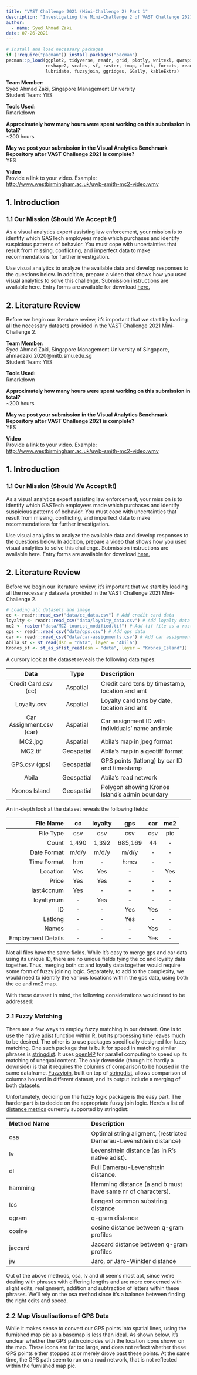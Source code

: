 ```yaml
---
title: "VAST Challenge 2021 (Mini-Challenge 2) Part 1"
description: "Investigating the Mini-Challenge 2 of VAST Challenge 2021"
author: 
  - name: Syed Ahmad Zaki
date: 07-26-2021
---
```


```r

# Install and load necessary packages
if (!require("pacman")) install.packages("pacman")
pacman::p_load(ggplot2, tidyverse, readr, grid, plotly, writexl, qwraps2, 
               reshape2, scales, sf, raster, tmap, clock, forcats, readxl,
               lubridate, fuzzyjoin, ggridges, GGally, kableExtra)

```

**Team Member:**\
Syed Ahmad Zaki, Singapore Management University\
Student Team: YES

**Tools Used:**\
Rmarkdown

**Approximately how many hours were spent working on this submission in total?**\
\~200 hours

**May we post your submission in the Visual Analytics Benchmark Repository after VAST Challenge 2021 is complete?**\
YES

**Video**\
Provide a link to your video. Example: <http://www.westbirmingham.ac.uk/uwb-smith-mc2-video.wmv>

## 1. Introduction

### 1.1 Our Mission (Should We Accept It!)

As a visual analytics expert assisting law enforcement, your mission is to identify which GASTech employees made which purchases and identify suspicious patterns of behavior. You must cope with uncertainties that result from missing, conflicting, and imperfect data to make recommendations for further investigation.

Use visual analytics to analyze the available data and develop responses to the questions below. In addition, prepare a video that shows how you used visual analytics to solve this challenge. Submission instructions are available here. Entry forms are available for download [here.](https://vast-challenge.github.io/2021/MC2.html)

## 2. Literature Review

Before we begin our literature review, it's important that we start by loading all the necessary datasets provided in the VAST Challenge 2021 Mini-Challenge 2.

**Team Member:**\
Syed Ahmad Zaki, Singapore Management University of Singapore, ahmadzaki.2020\@mitb.smu.edu.sg\
Student Team: YES

**Tools Used:**\
Rmarkdown

**Approximately how many hours were spent working on this submission in total?**\
\~200 hours

**May we post your submission in the Visual Analytics Benchmark Repository after VAST Challenge 2021 is complete?**\
YES

**Video**\
Provide a link to your video. Example: <http://www.westbirmingham.ac.uk/uwb-smith-mc2-video.wmv>

## 1. Introduction

### 1.1 Our Mission (Should We Accept It!)

As a visual analytics expert assisting law enforcement, your mission is to identify which GASTech employees made which purchases and identify suspicious patterns of behavior. You must cope with uncertainties that result from missing, conflicting, and imperfect data to make recommendations for further investigation.

Use visual analytics to analyze the available data and develop responses to the questions below. In addition, prepare a video that shows how you used visual analytics to solve this challenge. Submission instructions are available here. Entry forms are available for download [here.](https://vast-challenge.github.io/2021/MC2.html)

## 2. Literature Review

Before we begin our literature review, it's important that we start by loading all the necessary datasets provided in the VAST Challenge 2021 Mini-Challenge 2.

```r

# Loading all datasets and image
cc <- readr::read_csv("data/cc_data.csv") # Add credit card data
loyalty <- readr::read_csv("data/loyalty_data.csv") # Add loyalty data
mc2 <- raster("data/MC2-tourist_modified.tif") # Add tif file as a raster layer
gps <- readr::read_csv("data/gps.csv") # Add gps data
car <- readr::read_csv("data/car-assignments.csv") # Add car assignments
Abila_st <- st_read(dsn = "data", layer = "Abila")
Kronos_sf <- st_as_sf(st_read(dsn = "data", layer = "Kronos_Island"))

```

A cursory look at the dataset reveals the following data types:

|           Data           |    Type    | Description                                       |
|:---------------:|:---------------:|:-------------------------------------|
|   Credit Card.csv (cc)   |  Aspatial  | Credit card txns by timestamp, location and amt   |
|       Loyalty.csv        |  Aspatial  | Loyalty card txns by date, location and amt       |
| Car Assignment.csv (car) |  Aspatial  | Car assignment ID with individuals' name and role |
|         MC2.jpg          |  Aspatial  | Abila's map in jpeg format                        |
|         MC2.tif          | Geospatial | Abila's map in a geotiff format                   |
|      GPS.csv (gps)       | Geospatial | GPS points (latlong) by car ID and timestamp      |
|          Abila           | Geospatial | Abila's road network                              |
|      Kronos Island       | Geospatial | Polygon showing Kronos Island's admin boundary    |

An in-depth look at the dataset reveals the following fields:

|          File Name |  cc   | loyalty |   gps   | car | mc2 |
|-------------------:|:-----:|:-------:|:-------:|:---:|:---:|
|          File Type |  csv  |   csv   |   csv   | csv | pic |
|              Count | 1,490 |  1,392  | 685,169 | 44  | \-  |
|        Date Format | m/d/y |  m/d/y  |  m/d/y  | \-  | \-  |
|        Time Format |  h:m  |   \-    |  h:m:s  | \-  | \-  |
|           Location |  Yes  |   Yes   |   \-    | \-  | Yes |
|              Price |  Yes  |   Yes   |   \-    | \-  | \-  |
|         last4ccnum |  Yes  |   \-    |   \-    | \-  | \-  |
|         loyaltynum |  \-   |   Yes   |   \-    | \-  | \-  |
|                 ID |  \-   |   \-    |   Yes   | Yes | \-  |
|            Latlong |  \-   |   \-    |   Yes   | \-  | \-  |
|              Names |  \-   |   \-    |   \-    | Yes | \-  |
| Employment Details |  \-   |   \-    |   \-    | Yes | \-  |

Not all files have the same fields. While it's easy to merge gps and car data using its unique ID, there are no unique fields tying the cc and loyalty data together. Thus, merging both cc and loyalty data together would require some form of fuzzy joining logic. Separately, to add to the complexity, we would need to identify the various locations within the gps data, using both the cc and mc2 map.

With these dataset in mind, the following considerations would need to be addressed:

### 2.1 Fuzzy Matching

There are a few ways to employ fuzzy matching in our dataset. One is to use the native [adist](https://www.rdocumentation.org/packages/utils/versions/3.6.2/topics/adist) function within R, but its processing time leaves much to be desired. The other is to use packages specifically designed for fuzzy matching. One such package that is built for speed in matching similar phrases is [stringdist](https://www.rdocumentation.org/packages/stringdist/versions/0.9.6.3). It uses [openMP](https://www.openmp.org/) for parallel computing to speed up its matching of unequal content. The only downside (though it's hardly a downside) is that it requires the columns of comparison to be housed in the same dataframe. [Fuzzyjoin](https://www.rdocumentation.org/packages/fuzzyjoin/versions/0.1.6), built on top of [stringdist](https://www.rdocumentation.org/packages/stringdist/versions/0.9.6.3), allows comparison of columns housed in different dataset, and its output include a merging of both datasets.

Unfortunately, deciding on the fuzzy logic package is the easy part. The harder part is to decide on the appropriate fuzzy join logic. Here's a list of [distance metrics](https://cran.r-project.org/web/packages/stringdist/stringdist.pdf) currently supported by stringdist:

| Method Name | Description                                                        |
|:-------------------------------|:---------------------------------------|
| osa         | Optimal string aligment, (restricted Damerau-Levenshtein distance) |
| lv          | Levenshtein distance (as in R’s native adist).                     |
| dl          | Full Damerau-Levenshtein distance.                                 |
| hamming     | Hamming distance (a and b must have same nr of characters).        |
| lcs         | Longest common substring distance                                  |
| qgram       | q-gram distance                                                    |
| cosine      | cosine distance between q-gram profiles                            |
| jaccard     | Jaccard distance between q-gram profiles                           |
| jw          | Jaro, or Jaro-Winkler distance                                     |

Out of the above methods, osa, lv and dl seems most apt, since we're dealing with phrases with differing lengths and are more concerned with slight edits, realignment, addition and subtraction of letters within these phrases. We'll rely on the osa method since it's a balance between finding the right edits and speed.

### 2.2 Map Visualisations of GPS Data

While it makes sense to convert our GPS points into spatial lines, using the furnished map pic as a basemap is less than ideal. As shown below, it's unclear whether the GPS path coincides with the location icons shown on the map. These icons are far too large, and does not reflect whether these GPS points either stopped at or merely drove past these points. At the same time, the GPS path seem to run on a road network, that is not reflected within the furnished map pic.

<!-- ```{r mc2} -->

<!-- gps$Timestamp <- date_time_parse(gps$Timestamp, -->
<!--                 zone = "UTC", -->
<!--                 format = "%m/%d/%Y %H:%M:%S") # Readjust loyalty timestamp -->
<!-- gps$day <- as_factor(get_day(gps$Timestamp)) # Extract day of month and convert to factor data type -->
<!-- gps$id <- as_factor(gps$id) # Change to factor data type -->

<!-- gps_sf <- st_as_sf(gps, coords = c("long", "lat"), crs = 4326) # Changing into a shapefile -->

<!-- gps_path1 <- gps_sf %>% # Grouping gps lines according to id and day of month -->
<!--   group_by(id, day) %>% -->
<!--   summarize(m = mean(Timestamp),  -->
<!--             do_union=FALSE,  -->
<!--             .groups = "drop") %>% -->
<!--   st_cast("LINESTRING") # Change GPS into a line -->

<!-- tmap_mode("view") -->
<!-- Q2.2_mc2 <- tm_shape(mc2) + -->
<!--               tm_rgb(mc2, r = 1,g = 2,b = 3, -->
<!--                    alpha = NA, -->
<!--                    saturation = 1, -->
<!--                    interpolate = TRUE, -->
<!--                    max.value = 255) + -->
<!--             tm_shape(gps_path1 %>% -->
<!--                      filter(id==1)) + -->
<!--               tm_lines() -->

<!-- Q2.2_mc2 -->

<!-- ``` -->

<!-- At the same time, we are provided with the Abila road network. This granular road network is not reflected at all within the map pic. Taking inspiration from [City University London's entry](https://www.cs.umd.edu/hcil/varepository/VAST%20Challenge%202014/challenges/MC2%20-%20Patterns%20of%20Life%20Analysis/entries/giCentre%20-%20City%20University%20London/), they made great use of the Abila road network to create their own map (reproduced below). They then coupled this road network with actual location points that they have derived from the data. We will borrow this visualisation format as a basis for our own visualisation. To bring it a step further, we will recreate this map in an interactive fashion in subsequent sections. For now, let's prepare the necessary data. -->

<!-- ![City University London's MC2 Sample Map Entry](img/ferro.png) -->

<!-- ## 3. Data Comprehension -->

<!-- As always, we review each dataset in greater detail. This is a necessary step in order to accurately prepare the data for subsequent use. -->

<!-- While reviewing the four csv data, we immediately noticed a few potential issues:\ -->
<!-- 1. Date format within the timestamp were in a MM-DD-YYYY H:M format\ -->
<!-- 2. Katerina's Cafe contains unique characters, which may cause downstream problems during our analysis\ -->
<!-- 3. ID and Last4CCNum are treated as regular double numbers, instead of a character type\ -->
<!-- 4. Names and roles are broken up into multiple columns within the car data -->

<!-- Thus, we address these potential issues as well as create and simplify other columns for subsequent ease in analysis. -->

<!-- ```{r csv-data-cleaning} -->

<!-- #--------------- Cleaning CC data --------------- -->

<!-- cc$timestamp <- date_time_parse(cc$timestamp, -->
<!--                 zone = "UTC", -->
<!--                 format = "%m/%d/%Y  %H:%M") # Readjust CC timestamp -->
<!-- cc[grep("Katerina", cc$location),2] <- "Katerina's Cafe" # Replace unique characters in Katerina's Cafe -->
<!-- cc$last4ccnum <- as_factor(cc$last4ccnum) # Change the column format to nominal format -->
<!-- cc$hour <- as.numeric(format(cc$timestamp,"%H")) # Create a separate column just for hours in the cc data -->
<!-- cc$period <- case_when( # Segment hour into 5 separate periods -->
<!--   cc$hour >= 21 ~ "Late Evening 9pm to 11.59pm", -->
<!--   cc$hour >= 18 ~ "Evening 6pm to 8.59pm", -->
<!--   cc$hour >= 12 ~ "Afternoon 12noon to 5.59pm", -->
<!--   cc$hour >= 6 ~ "Morning 6am to 11.59am", -->
<!--   TRUE ~ "Late Night 12mn to 5.59am" -->
<!-- ) -->

<!-- cc$period <- factor(cc$period, # Order periods accordingly -->
<!--                     levels = c("Morning 6am to 11.59am",  -->
<!--                                "Afternoon 12noon to 5.59pm",  -->
<!--                                "Evening 6pm to 8.59pm", -->
<!--                                "Late Evening 9pm to 11.59pm", -->
<!--                                "Late Night 12mn to 5.59am")) -->

<!-- cc$dayofmonth <- day(cc$timestamp) # Extract day of month from timestamp in a new column -->
<!-- cc$dayofmonth <- as_factor(cc$dayofmonth) # Change to nominal format -->
<!-- cc$weekday <- wday(cc$timestamp, label = TRUE) # Extract day of week from timestamp in a new column -->
<!-- cc <- tibble::rowid_to_column(cc, "ID") # Create a numeric id column -->
<!-- cc$date <- as.Date(cc$timestamp) # Create a separate column just for dates in the cc data -->
<!-- cc$concat_cc_loyalty <- paste(cc$date,cc$location,cc$price) # Create a separate column of unique values using concatenated values in the cc data -->
<!-- cc$concat_cc_spots <- paste(cc$date,cc$location,cc$hour) # Create a second separate column of unique values using concatenated values in the cc data -->
<!-- cc$ID <- as_factor(cc$ID) # Change the column format to nominal format -->

<!-- #--------------- Cleaning Loyalty data --------------- -->

<!-- loyalty$timestamp <- date_time_parse(loyalty$timestamp, -->
<!--                 zone = "UTC", -->
<!--                 format = "%m/%d/%Y") # Readjust loyalty timestamp -->
<!-- loyalty[grep("Katerina", loyalty$location),2] <- "Katerina's Cafe" # Replace unique characters in Katerina's Cafe -->
<!-- loyalty$dayofmonth <- day(loyalty$timestamp) # Extract day of month from timestamp in a new column -->
<!-- loyalty$dayofmonth <- as_factor(loyalty$dayofmonth) # Change to nominal format -->
<!-- loyalty$weekday <- wday(loyalty$timestamp, label = TRUE) # Extract day of week from timestamp in a new column -->
<!-- loyalty$concat_loyalty_cc <- paste(loyalty$timestamp,loyalty$location,loyalty$price) # Create a separate column of unique values using concatenated values in the loyalty data -->
<!-- loyalty <- tibble::rowid_to_column(loyalty, "ID") # Create a numeric id column -->
<!-- loyalty$ID <- as_factor(loyalty$ID) # Change the column format to nominal format -->

<!-- #--------------- Cleaning Car Assignment data --------------- -->

<!-- car$CarID <- as_factor(car$CarID) # Change the column format to nominal format -->
<!-- car$FullName <- paste(car$FirstName,car$LastName, sep = " ") # Create new column with combined first and last name -->
<!-- car$RoleNName <- paste(car$CarID, car$CurrentEmploymentTitle, car$FullName, sep = " ") # Create new column with combined ID, Role and Full Name -->

<!-- #--------------- Cleaning GPS data --------------- -->

<!-- gps$date <- as_date(gps$Timestamp) # Create a separate column just for dates in the gps data -->
<!-- gps$hour <- hour(gps$Timestamp) # Create a separate column just for hours in the gps data -->
<!-- gps$period <- case_when( # Segment hour into 5 separate periods -->
<!--   gps$hour >= 21 ~ "Late Evening 9pm to 11.59pm", -->
<!--   gps$hour >= 18 ~ "Evening 6pm to 8.59pm", -->
<!--   gps$hour >= 12 ~ "Afternoon 12noon to 5.59pm", -->
<!--   gps$hour >= 6 ~ "Morning 6am to 11.59am", -->
<!--   TRUE ~ "Late Night 12mn to 5.59am" -->
<!-- ) -->
<!-- gps$period <- factor(gps$period, # Order periods accordingly -->
<!--                      levels = c("Morning 6am to 11.59am",  -->
<!--                                 "Afternoon 12noon to 5.59pm",  -->
<!--                                 "Evening 6pm to 8.59pm", -->
<!--                                 "Late Evening 9pm to 11.59pm", -->
<!--                                 "Late Night 12mn to 5.59am")) -->
<!-- gps$dayofmonth <- day(gps$Timestamp) # Extract day of month from timestamp in a new column -->
<!-- gps$weekday <- wday(gps$Timestamp, label = TRUE) # Extract day of week from timestamp in a new column -->

<!-- ``` -->

<!-- ## 4. Data Preparation -->

<!-- ### 4.1 Combining Both Credit Card and Loyalty Data Using Fuzzy Join (OSA) -->

<!-- We will now attempt to find matching rows between the cc and loyalty data. -->

<!-- ```{r fuzzyjoin-innerjoin-stringdist-cc-loyalty} -->

<!-- cc_loyalty <- cc %>% # Create a new df showing matches with a max distance difference of 1 -->
<!--   stringdist_inner_join(loyalty,  -->
<!--                         by = c("concat_cc_loyalty" = "concat_loyalty_cc"), -->
<!--                         method = "osa", -->
<!--                         max_dist = 1, -->
<!--                         distance_col = "distance") -->

<!-- cc_loyalty_1 <- cc_loyalty %>% # Isolate best matching cc and loyalty with more than 2 counts -->
<!--     group_by(last4ccnum,loyaltynum) %>% -->
<!--     count() %>% -->
<!--     filter(n>2) %>% -->
<!--     ungroup() -->

<!-- cc_loyalty_duplicate_cc <- cc_loyalty_1 %>% # Extract duplicates in cc data -->
<!--   filter(cc_loyalty_1$last4ccnum == cc_loyalty_1$last4ccnum[duplicated(cc_loyalty_1$last4ccnum)]) -->

<!-- cc_loyalty_duplicate_loyalty <- subset(cc_loyalty_1,loyaltynum == "L6267" | loyaltynum == "L3288") # Extract duplicates in loyalty data -->

<!-- cc_loyalty_1$type <- "unique" # Creating a new type column with 'unique' as value -->
<!-- cc_loyalty_1[which(cc_loyalty_1$last4ccnum == cc_loyalty_duplicate_cc$last4ccnum),4] <- "duplicate" # Identifying duplicate in type column -->
<!-- cc_loyalty_1[which(cc_loyalty_1$loyaltynum ==  "L6267" | -->
<!--                    cc_loyalty_1$loyaltynum ==  "L3288"),4] <- "duplicate" # Identifying duplicate in type column -->

<!-- ``` -->

<!-- ### 4.2 Combining Both GPS and Car Assignment Data -->

<!-- First, we will merge the GPS data with the car assignments. Next, we will isolate GPS points, that have been stationary for at least 10 mins. -->

<!-- ```{r GPS-data-manipulation} -->

<!-- gps_name <- left_join(gps,car, by = c("id" = "CarID")) # Merge car assignments to gps data -->
<!-- gps_name$Timestamp <- as.POSIXct(gps_name$Timestamp, format = "%m/%d/%Y  %H:%M:%S", tz = "GMT") # Timestamp switching to month-day-year format -->
<!-- gps_name <- gps_name[with(gps_name,order(id,Timestamp)),] # Sort first by ID in ascending order and then Timestamp by oldest to newest -->
<!-- gps_name <- gps_name %>% # Add running number in the first column -->
<!--   mutate(No = 1:n()) %>%  -->
<!--   dplyr::select(No, everything())  -->
<!-- gps_name <- gps_name %>% # Create additional column indicating time taken from previous timestamp for same ID -->
<!--     mutate(Delta = Timestamp - lag(Timestamp, default = first(Timestamp))) -->
<!-- gps_name$Delta <- as.numeric(gps_name$Delta) # Convert Delta column to numeric format -->
<!-- gps_name$Delta_Hours <- round(gps_name$Delta / 60 / 60, 1) # Create column to convert Delta seconds into hours with one decimal place -->

<!-- rm(gps) # Remove unused earlier dataset -->

<!-- spots <- gps_name %>% # Filtering out stationary gps coordinates of more than 10 mins -->
<!--   filter(Delta > 600) -->
<!-- spots$No <- rep(1:2965, times = 1) # Redo running number in the first column -->

<!-- ``` -->

<!-- ### 4.3 Identifying Stationary GPS Points -->

<!-- Next, using the map and other data sources, we identify the locations of each of these stationary GPS points. Through a visual inspection of the map, credit card and loyalty data, we found 66 unique locations. -->

<!-- ```{r identifying-stationary-GPS-points} -->

<!-- spots$Location <- 1 # Create a Location column -->
<!-- spots <- spots %>% mutate( # Create additional column with location names based on latlong -->
<!--   Location = case_when( -->
<!--     between(lat, 36.05092013, 36.05102938) &  -->
<!--       between(long, 24.82586806, 24.82598723)  ~ "Abila Airport", # 35 features -->
<!--     between(lat, 36.07434876, 36.07443715) &  -->
<!--       between(long, 24.84592966, 24.84598782)  ~ "Abila Scrapyard", # 4 features -->
<!--     between(lat, 36.06342076, 36.06349309) &  -->
<!--       between(long, 24.85096457, 24.85103679)  ~ "Abila Zacharo", # 66 features -->
<!--     between(lat, 36.07712237, 36.07715385) &  -->
<!--       between(long, 24.87617634, 24.87621582)  ~ "Ahaggo Museum", # 5 features -->
<!--     between(lat, 36.07522801, 36.07530344) &  -->
<!--       between(long, 24.85626503, 24.85634849)  ~ "Albert's Fine Clothing", # 20 features -->
<!--     between(lat, 36.08172086, 36.08182543) &  -->
<!--       between(long, 24.85086882, 24.85096705)  ~ "Bean There Done That", # 46 features -->
<!--     between(lat, 36.05402149, 36.05413903) &  -->
<!--       between(long, 24.90116515, 24.90128202)  ~ "Brew've Been Served", # 106 features -->
<!--     between(lat, 36.07332048, 36.07336116) &  -->
<!--       between(long, 24.86416419, 24.86420583)  ~ "Brewed Awakenings", # 36 features -->
<!--     between(lat, 36.06582469, 36.065941) &  -->
<!--       between(long, 24.90097567, 24.90108865)  ~ "20 Building Control Stenig's Home", # 20 features -->
<!--     between(lat, 36.05851786, 36.05860144) &  -->
<!--       between(long, 24.8808655, 24.88092654)  ~ "Carlyle Chemical Inc.", # 30 features -->
<!--     between(lat, 36.07818062, 36.07821857) &  -->
<!--       between(long, 24.87211555, 24.8721508)  ~ "4 CFO Ingrid's Home", # 27 features -->
<!--     between(lat, 36.07682044, 36.07685752) &  -->
<!--       between(long, 24.8658641, 24.86589901)  ~ "10 CIO Ada's Home", # 35 features -->
<!--     between(lat, 36.0721156, 36.07215701) &  -->
<!--       between(long, 24.87458425, 24.8746267)  ~ "32 COO Orhan's Home", # 29 features -->
<!--     between(lat, 36.07062423, 36.07073983) &  -->
<!--       between(long, 24.89517609, 24.89526281)  ~ "Chostus Hotel", # 11 features -->
<!--     between(lat, 36.05462322, 36.05469486) &  -->
<!--       between(long, 24.88977034, 24.88983886)  ~ "Coffee Cameleon", # 29 features -->
<!--     between(lat, 36.08954231, 36.08962196) &  -->
<!--       between(long, 24.86066508, 24.8607611)  ~ "Desafio Golf Course", # 10 features -->
<!--     between(lat, 36.07292088, 36.07301365) &  -->
<!--       between(long, 24.88396447, 24.88405897)  ~ "26 Drill Site Manager Marin's Home", # 26 features -->
<!--     between(lat, 36.08442031, 36.08449538) &  -->
<!--       between(long, 24.86416741, 24.8642387)  ~ "7 Drill Technician Elsa's Home", # 25 features -->
<!--     between(lat, 36.08424703, 36.08432477) &  -->
<!--       between(long, 24.8563809, 24.8564637)  ~ "9 Drill Technician Gustav's Home", # 13 features -->
<!--     between(lat, 36.0726185, 36.07380904) &  -->
<!--       between(long, 24.87510166, 24.87613744)  ~ "28 Drill Technician Isande's Home", # 26 features -->
<!--     between(lat, 36.06922564, 36.06931513) &  -->
<!--       between(long, 24.88416486, 24.88426267)  ~ "27 Drill Technician Kare's Home", # 20 features -->
<!--     between(lat, 36.08542073, 36.08550845) &  -->
<!--       between(long, 24.86036422, 24.86045943)  ~ "2 Engineer Lars's Home", # 37 features -->
<!--     between(lat, 36.08664252, 36.08672442) &  -->
<!--       between(long, 24.85756416, 24.85766744)  ~ "3 Engineer Felix's Home", # 22 features -->
<!--     between(lat, 36.07622023, 36.07626546) &  -->
<!--       between(long, 24.87466429, 24.87471053)  ~ "35 Environmental Safety Advisor Willem's Home", # 33 features -->
<!--     between(lat, 36.07212045, 36.07213193) &  -->
<!--       between(long, 24.84132949, 24.84134818)  ~ "Frank's Fuel", # 2 features -->
<!--     between(lat, 36.05492145, 36.05503511) &  -->
<!--       between(long, 24.90176782, 24.90188061)  ~ "Frydos Autosupply n' More", # 29 features -->
<!--     between(lat, 36.04802098, 36.04805422) &  -->
<!--       between(long, 24.87956497, 24.87957691)  ~ "GasTech", # 738 features -->
<!--     between(lat, 36.05970763, 36.05981097) &  -->
<!--       between(long, 24.85797552, 24.8580772)  ~ "Gelatogalore", # 47 features -->
<!--     between(lat, 36.06034564, 36.06043016) &  -->
<!--       between(long, 24.85646426, 24.85657454)  ~ "General Grocer", # 12 features -->
<!--     between(lat, 36.05572125, 36.05584094) &  -->
<!--       between(long, 24.90246542, 24.90258487)  ~ "Guy's Gyros", # 143 features -->
<!--     between(lat, 36.06362146, 36.06371539) &  -->
<!--       between(long, 24.88586605, 24.88595859)  ~ "Hallowed Grounds", # 70 features -->
<!--     between(lat, 36.07660977, 36.07669909) &  -->
<!--       between(long, 24.85756408, 24.85764247)  ~ "Hippokampos", # 155 features -->
<!--     between(lat, 36.08412146, 36.08420924) &  -->
<!--       between(long, 24.85896842, 24.85905081)  ~ "11 Hydraulic Technician Axel's Home", # 23 features -->
<!--     between(lat, 36.08782802, 36.08793196) &  -->
<!--       between(long, 24.85627136, 24.8563725)  ~ "19 Hydraulic Technician Vira's Home", # 24 features -->
<!--     between(lat, 36.06641679, 36.06650723) &  -->
<!--       between(long, 24.88256875, 24.88265687)  ~ "1 IT Helpdesk Nils's Home", # 31 features -->
<!--     between(lat, 36.06729646, 36.06736745) &  -->
<!--       between(long, 24.87788423, 24.87795559)  ~ "5 IT Technician Isak's Home", # 21 features -->
<!--     between(lat, 36.06722012, 36.06731624) &  -->
<!--       between(long, 24.8858687, 24.88596759)  ~ "8 IT Technician Lucas's Home", # 23 features -->
<!--     between(lat, 36.06749651, 36.0675518) &  -->
<!--       between(long, 24.87330651, 24.873366)  ~ "Jack's Magical Beans", # 31 features -->
<!--     between(lat, 36.06582037, 36.06584879) &  -->
<!--       between(long, 24.85236427, 24.85241027)  ~ "Kalami Kafenion", # 47 features -->
<!--     between(lat, 36.05442247, 36.05453641) &  -->
<!--       between(long, 24.89986596, 24.89998054)  ~ "Katerina's Cafe", # 158 features -->
<!--     between(lat, 36.05292229, 36.05296701) &  -->
<!--       between(long, 24.84936915, 24.84941679)  ~ "Kronos Capital", # 6 features -->
<!--     between(lat, 36.06582196, 36.06587998) &  -->
<!--       between(long, 24.8497762, 24.84983936)  ~ "Kronos Mart", # 9 features -->
<!--     between(lat, 36.06523446, 36.06534083) &  -->
<!--       between(long, 24.83307421, 24.83318494)  ~ "Kronos Pipe and Irrigation", # 7 features -->
<!--     between(lat, 36.06402993, 36.06410072) &  -->
<!--       between(long, 24.84137818, 24.84144338)  ~ "Maximum Iron and Steel", # 9 features -->
<!--     between(lat, 36.05840347, 36.05849041) &  -->
<!--       between(long, 24.88546548, 24.88553455)  ~ "Nationwide Refinery", # 41 features -->
<!--     between(lat, 36.05859158, 36.05859887) &  -->
<!--       between(long, 24.85790261, 24.85799357)  ~ "Octavio's Office Supplies", # 3 features -->
<!--     between(lat, 36.05192066, 36.05197575) &  -->
<!--       between(long, 24.87076418, 24.87082137)  ~ "Ouzeri Elian", # 67 features -->
<!--     between(lat, 36.06764972, 36.06775002) &  -->
<!--       between(long, 24.90243213, 24.9025445)  ~ "34 Perimeter Control Edvard's Home", # 20 features -->
<!--     between(lat, 36.06324941, 36.06330782) &  -->
<!--       between(long, 24.85226894, 24.8523291)  ~ "Roberts and Sons", # 9 features -->
<!--     between(lat, 36.05942407, 36.05952152) &  -->
<!--       between(long, 24.89476557, 24.8948649)  ~ "Shared Home A - 6 Linnea 25 Kanon 29 Bertrand", # 72 features -->
<!--     between(lat, 36.06332304, 36.06343537) &  -->
<!--       between(long, 24.89607033, 24.89617856)  ~ "Shared Home B - 14 Lidelse 18 Birgitta 21 Hennie", # 60 features -->
<!--     between(lat, 36.06242283, 36.06253955) &  -->
<!--       between(long, 24.89877023, 24.89888179)  ~ "Shared Home C - 17 Sven 24 Minke 33 Brand", # 68 features -->
<!--     between(lat, 36.05842222, 36.05853828) &  -->
<!--       between(long, 24.90096522, 24.90107874)  ~ "Shared Home D - 22 Adra 23 Varja 30 Felix", # 73 features -->
<!--     between(lat, 36.0603222, 36.06044736) &  -->
<!--       between(long, 24.90556693, 24.90569385)  ~ "Shared Home E - 13 Inga 15 Loreto 16 Isia 21 Hennie", # 85 features -->
<!--     between(lat, 36.05282139, 36.05288367) &  -->
<!--       between(long, 24.86856868, 24.8686314)  ~ "Shoppers' Delight", # 17 features -->
<!--     between(lat, 36.06772112, 36.06784956) &  -->
<!--       between(long, 24.89906521, 24.89917328)  ~ "12 Site Control Hideki's Home", # 21 features -->
<!--     between(lat, 36.05409586, 36.05420832) &  -->
<!--       between(long, 24.90806584, 24.90817838)  ~ "Stewart and Sons Fabrication", # 36 features -->
<!--     between(lat, 36.06774029, 36.06776587) &  -->
<!--       between(long, 24.87148791, 24.87150031)  ~ "U-Pump", # 4 features -->
<!--     between(lat, 36.05012433, 36.05021624) &  -->
<!--       between(long, 24.9003978, 24.90047475)  ~ "Anonymous Site 1", # 6 features -->
<!--     between(lat, 36.06314781, 36.06324321) &  -->
<!--       between(long, 24.90010823, 24.90018668)  ~ "Anonymous Site 2", # 7 features -->
<!--     between(lat, 36.05893131, 36.05900826) &  -->
<!--       between(long, 24.89277554, 24.89284962)  ~ "Anonymous Site 3", # 7 features -->
<!--     between(lat, 36.08061881, 36.08067087) &  -->
<!--       between(long, 24.84681621, 24.84688282)  ~ "Anonymous Site 4", # 7 features -->
<!--     between(lat, 36.06944928, 36.0695319) &  -->
<!--       between(long, 24.84147082, 24.84157048)  ~ "Anonymous Site 5", # 8 features -->
<!--     between(lat, 36.05149231, 36.05253234) &  -->
<!--       between(long, 24.87495168, 24.87611086)  ~ "Anonymous Site 6", # 13 features -->
<!--     between(lat, 36.05543848, 36.05657576) &  -->
<!--       between(long, 24.86618187, 24.86735)  ~ "Anonymous Site 7", # 7 features  -->
<!--     between(lat, 36.07099038, 36.07200089) &  -->
<!--       between(long, 24.86869468, 24.86985682)  ~ "Anonymous Site 8", # 10 features  -->
<!--     )) -->

<!-- spots$concat_spots_cc <- paste(spots$date,spots$Location,spots$hour) # Create a separate column of unique values using concatenated values in the distilled GPS data -->
<!-- spots_median <- spots %>% # Extract the median lat & long coordinates of locations -->
<!--   group_by(Location) %>% -->
<!--     summarise(lat.median = median(lat), long.median = median(long), .groups = "drop") %>% -->
<!--   filter(!is.na(Location)) %>% # Exclude remaining few unmatched locations -->
<!--   ungroup() -->

<!-- spots_median <- spots_median %>% # Add additional column to classify locations into major buckets -->
<!--   mutate(Location.Type = case_when( -->
<!--     Location %in% c("Anonymous Site 1", -->
<!--                     "Anonymous Site 2", -->
<!--                     "Anonymous Site 3", -->
<!--                     "Anonymous Site 4", -->
<!--                     "Anonymous Site 5", -->
<!--                     "Anonymous Site 6", -->
<!--                     "Anonymous Site 7", -->
<!--                     "Anonymous Site 8") ~ "Unknown", -->
<!--     Location %in% c("Bean There Done That", -->
<!--                     "Brew've Been Served", -->
<!--                     "Brewed Awakenings", -->
<!--                     "Coffee Cameleon", -->
<!--                     "Jack's Magical Beans", -->
<!--                     "Hallowed Grounds") ~ "Coffee Cafe", -->
<!--     Location %in% c("Abila Zacharo", -->
<!--                     "Gelatogalore", -->
<!--                     "Guy's Gyros", -->
<!--                     "Hippokampos", -->
<!--                     "Kalami Kafenion", -->
<!--                     "Katerina's Cafe", -->
<!--                     "Ouzeri Elian") ~ "Food Joints", -->
<!--     Location %in% c("GasTech") ~ "HQ", -->
<!--     Location %in% c("1 IT Helpdesk Nils's Home", -->
<!--                     "10 CIO Ada's Home", -->
<!--                     "11 Hydraulic Technician Axel's Home", -->
<!--                     "12 Site Control Hideki's Home", -->
<!--                     "19 Hydraulic Technician Vira's Home", -->
<!--                     "2 Engineer Lars's Home", -->
<!--                     "20 Building Control Stenig's Home", -->
<!--                     "26 Drill Site Manager Marin's Home", -->
<!--                     "27 Drill Technician Kare's Home", -->
<!--                     "28 Drill Technician Isande's Home", -->
<!--                     "3 Engineer Felix's Home", -->
<!--                     "32 COO Orhan's Home", -->
<!--                     "34 Perimeter Control Edvard's Home", -->
<!--                     "35 Environmental Safety Advisor Willem's Home", -->
<!--                     "4 CFO Ingrid's Home", -->
<!--                     "5 IT Technician Isak's Home", -->
<!--                     "7 Drill Technician Elsa's Home", -->
<!--                     "8 IT Technician Lucas's Home", -->
<!--                     "9 Drill Technician Gustav's Home", -->
<!--                     "Shared Home A - 6 Linnea 25 Kanon 29 Bertrand", -->
<!--                     "Shared Home B - 14 Lidelse 18 Birgitta 21 Hennie", -->
<!--                     "Shared Home C - 17 Sven 24 Minke 33 Brand", -->
<!--                     "Shared Home D - 22 Adra 23 Varja 30 Felix", -->
<!--                     "Shared Home E - 13 Inga 15 Loreto 16 Isia 21 Hennie") ~ "Residential", -->
<!--     Location %in% c("Abila Scrapyard", -->
<!--                     "Carlyle Chemical Inc.", -->
<!--                     "Kronos Pipe and Irrigation", -->
<!--                     "Maximum Iron and Steel", -->
<!--                     "Nationwide Refinery", -->
<!--                     "Stewart and Sons Fabrication") ~ "Industrial",     -->
<!--     Location %in% c("Ahaggo Museum", -->
<!--                     "Albert's Fine Clothing", -->
<!--                     "Kronos Mart", -->
<!--                     "Octavio's Office Supplies", -->
<!--                     "Shoppers' Delight", -->
<!--                     "General Grocer", -->
<!--                     "Roberts and Sons") ~ "Leisure & Shopping", -->
<!--     Location %in% c("Abila Airport", -->
<!--                     "Chostus Hotel", -->
<!--                     "Desafio Golf Course", -->
<!--                     "Kronos Capital") ~ "Complex", -->
<!--     Location %in% c("Frank's Fuel", -->
<!--                     "Frydos Autosupply n' More", -->
<!--                     "U-Pump") ~ "Transport", -->
<!--     )) -->
<!-- spots_median_sf <- st_as_sf(spots_median, coords = c("long.median", "lat.median"), crs = 4326) # Changing into a shapefile -->

<!-- ``` -->

<!-- ### 4.4 Create Custom Map -->

<!-- Using the identified spots, we will create our custom map using the tmap package, as well as use the Abila road network. -->

<!-- ```{r tmap-visualisation, echo = T, message = FALSE} -->

<!-- Abila_st_union <- st_union(Abila_st) # Dissolve Abila road network -->
<!-- Abila_st_proj <- st_transform(Abila_st_union, crs = 3857) # Transform to necessary projection -->
<!-- Abila_st_buffer <- st_buffer(Abila_st_proj, dist = 25, nQuadSegs = 5, ) # Create a buffer around the dissolved Abila road network -->

<!-- rm(Abila_st) # Remove unused earlier dataset -->
<!-- rm(Abila_st_union) # Remove unused earlier dataset -->
<!-- rm(Abila_st_proj) # Remove unused earlier dataset -->

<!-- gps_path <- gps_sf %>% # Creating a movement path -->
<!--   group_by(id, day) %>% -->
<!--     summarize(m = mean(Timestamp),  -->
<!--               do_union=FALSE,  -->
<!--               .groups = "drop") %>% -->
<!--   left_join(dplyr::select(car,CarID,RoleNName), by = c("id" = "CarID")) %>% #Add in RoleNName column -->
<!--   ungroup() %>% -->
<!--   st_cast("LINESTRING") -->

<!-- # Create blue polygon as background to mimic sea -->
<!-- long.sea <- c(24.91075,24.91075,24.8232,24.8232,24.91075) -->
<!-- lat.sea <- c(36.09543,36.0445,36.0445,36.09543,36.09543) -->
<!-- sea <-data.frame(long.sea, lat.sea) -->

<!-- rm(gps_sf) # Remove unused earlier dataset -->
<!-- rm(long.sea) # Remove unused earlier dataset -->
<!-- rm(lat.sea) # Remove unused earlier dataset -->
<!-- rm(car) # Remove unused earlier dataset -->

<!-- sea_sf <- st_as_sf(sea, coords = c("long.sea", "lat.sea")) -->
<!-- st_crs(sea_sf) <- 4326 -->
<!-- sea_poly<- st_sf( -->
<!--   st_cast( -->
<!--     st_combine(sea_sf$geometry),"POLYGON" -->
<!--   )) -->

<!-- rm(sea) # Remove unused earlier dataset -->
<!-- rm(sea_sf) # Remove unused earlier dataset -->

<!-- # Clip a smaller Kronos island around Abila -->
<!-- Kronos_sf_small <- st_crop(Kronos_sf, c(xmin = 24.8232, xmax = 24.91075, ymin = 36.0445, ymax = 36.09543)) -->

<!-- rm(Kronos_sf) # Remove unused earlier dataset -->

<!-- tmap_mode("view") -->

<!-- custom_tmap <- tm_shape(sea_poly) + -->
<!--   tm_polygons(col="lightblue") + -->
<!-- tm_shape(Kronos_sf_small) + -->
<!--   tm_polygons(col = "beige") + -->
<!-- tm_shape(Abila_st_buffer) + -->
<!--   tm_polygons(col = "white") + -->
<!-- tm_shape(gps_path %>% filter(id==2)) + -->
<!--   tm_lines(id = "RoleNName") + -->
<!-- tm_shape(spots_median_sf) + -->
<!--   tm_dots(col = "Location.Type", -->
<!--           id = "Location", # Bold in group -->
<!--           popup.vars = "Location Type:" =="Location.Type", -->
<!--           size = 0.2) -->

<!-- custom_tmap -->

<!-- ``` -->

<!-- ## 5. Data Exploration Analysis -->

<!-- Here we will answer the VAST Challenge questions. -->

<!-- ### 5.1 Question 1 And Its Answers -->

<!-- Using just the credit and loyalty card data, identify the most popular locations, and when they are popular. What anomalies do you see? What corrections would you recommend to correct these anomalies? Please limit your answer to 8 images and 300 words. -->

<!-- #### 5.1.1 Popular Locations Seem To Revolve Ard Food And Beverages -->

<!-- Food and beverage places, such as Brew've Been Served, Guy's Gyros, Hallowed Grounds etc. seem to be the more popular locations, as highlighted in the dark grey tiles below. -->

<!-- ```{r calendar-heatmap} -->

<!-- cc_calendar <- cc %>%  -->
<!--   count(dayofmonth, location) # Group and tally by day of month and location -->
<!-- cc_calendar$dayofmonth <- as_factor(cc_calendar$dayofmonth) # CHange day of month to factor type -->

<!-- # Create calendar heatmap using ggplot and geom_tile -->
<!-- Q5.1.1 <- ggplot(complete(cc_calendar, dayofmonth, location), aes(x = dayofmonth, y = location)) +  -->
<!--   geom_tile(aes(fill = n), color = "white", size = 0.1) + -->
<!--   scale_fill_gradient(low = "light grey", high = "black", na.value = "light grey") + -->
<!--   scale_y_discrete(expand = expansion(add = 1.6), -->
<!--                    limits=rev) + -->
<!--   labs(title = "Calendar Heatmap of Location Visit Frequency (From CC Data) By Date", -->
<!--        subtitle = "Food and coffee outlets seem to be the most frequented, based on credit card data", -->
<!--        x = "Day of Month", -->
<!--        fill = "Frequency Of Visit") + -->
<!--   theme_bw() + -->
<!--   theme(axis.ticks = element_blank(), -->
<!--         panel.border = element_blank(), -->
<!--         panel.spacing = unit(0.1, "cm"), -->
<!--         panel.grid.major = element_blank(),  -->
<!--         panel.grid.minor = element_blank(), -->
<!--         text = element_text(size=7), -->
<!--         axis.title.x = element_text(vjust=-3), -->
<!--         axis.title.y = element_blank(), -->
<!--         legend.position = "bottom") -->

<!-- Q5.1.1 -->

<!-- ``` -->

<!-- #### 5.1.2 Kronos Mart's Txns Suggest Tampering -->

<!-- The txn dates of Kronos Mart differ by exactly one day, comparing either side of the credit card and loyalty data. Investigation needed to ascertain true transaction dates of Kronos Mart's books, perhaps through receipt verification. We will compare the GPS points in section 5.2.1. -->

<!-- ```{r kronos-mart} -->

<!-- Q5.1.2_cc <- cc %>% -->
<!--   filter(location == "Kronos Mart") %>% # Filter out only Kronos Mart cc txns -->
<!--   dplyr::select(dayofmonth, price, location) %>% # Select only three columns -->
<!--   group_by(dayofmonth) %>% # Group by day of month -->
<!--     summarise(cc_data = sum(price), .groups = "drop") %>% # Create cc_data column which sums prices -->
<!--   ungroup() -->

<!-- Q5.1.2_loyalty <- loyalty %>% # Same methodology as above but done on loyalty data -->
<!--   filter(location == "Kronos Mart") %>% -->
<!--   dplyr::select(dayofmonth, price, location) %>% -->
<!--   group_by(dayofmonth) %>% -->
<!--   summarise(loyalty_data = sum(price), .groups = "drop") %>% -->
<!--   ungroup() -->

<!-- Q5.1.2_combined <- data.frame(dayofmonth = c(6:19)) # Create new df with the 14 days -->
<!-- Q5.1.2_combined$dayofmonth <- as_factor(Q5.1.2_combined$dayofmonth) # Change to factor type -->
<!-- Q5.1.2_combined <- Q5.1.2_combined %>% # Merge df to manipulated cc and loyalty data -->
<!--   left_join(Q5.1.2_cc, by = "dayofmonth") %>% -->
<!--   left_join(Q5.1.2_loyalty, by = "dayofmonth") -->

<!-- rm(Q5.1.2_cc) # Remove unused earlier dataset -->
<!-- rm(Q5.1.2_loyalty) # Remove unused earlier dataset -->

<!-- Q5.1.2_combined$cc_data[is.na(Q5.1.2_combined$cc_data)] <- 0 # Replace NA with 0 -->
<!-- Q5.1.2_combined$loyalty_data[is.na(Q5.1.2_combined$loyalty_data)] <- 0 # Replace NA with 0 -->

<!-- Q5.1.2_combined <-melt(Q5.1.2_combined, id.vars = "dayofmonth", variable.name = "source") # Change from wide to long format -->

<!-- # Create area graph on both cc and loyalty data -->
<!-- Q5.1.2 <- ggplot(Q5.1.2_combined, aes(dayofmonth, value, group = source)) + -->
<!--   geom_area(aes(colour = source, fill = source), -->
<!--             size = 1) + -->
<!--   geom_point() + -->
<!--   geom_text(data=subset(Q5.1.2_combined, value != 0), -->
<!--             aes(label = round(value,0), -->
<!--             group = source), -->
<!--             vjust = -1, -->
<!--             size = 3) + -->
<!--   facet_grid(source~.) + -->
<!--   ylim(0,500) + -->
<!--   labs("title" = "Kronos Mart's Suspicious Delayed Transactions", -->
<!--        "subtitle" = "Loyalty transactions in Kronos Mart recorded one day earlier than in credit card") + -->
<!--   theme(axis.text.y = element_blank(), -->
<!--         axis.ticks.y = element_blank(), -->
<!--         panel.grid.major.y = element_blank(), -->
<!--         panel.grid.minor.y = element_blank(), -->
<!--         legend.position = "none") -->

<!-- Q5.1.2 -->

<!-- ``` -->

<!-- #### 5.1.3 Unknown Locations Need To Be Verified. Existing Data Only Able To Approx. Type Of Location -->

<!-- Ascertaining the location of unknown locations such as Hippokampos and Abila Zacharo seem tricky, given that their location names do not describe its very nature. Thus, we're forced to rely on their time-based transactions to approximate the nature of their locations. -->

<!-- ```{r hippokampos} -->

<!-- # Create ridgeline plot to see activity by location across the hours of the day -->
<!-- Q5.1.3 <- ggplot(cc,  -->
<!--                  aes(x = hour,  -->
<!--                      y = location,  -->
<!--                      fill = stat(x) -->
<!--                      )) + -->
<!--                  geom_density_ridges_gradient(scale=3,rel_min_height = 0.001) + -->
<!--   scale_x_continuous(breaks = 0:24) + -->
<!--   scale_y_discrete(limits=rev) + -->
<!--   scale_fill_viridis_c(name = "ABC", option = "A") + -->
<!--   theme_ridges(font_size = 7, grid = TRUE) + -->
<!--   theme(legend.position = "none") + -->
<!--   labs(title = "Uncovering Location Type Beyond Ambiguous Location Names Using Credit Card Data", -->
<!--        subtitle = "High Noon Txns Suggests Abila Zacharo and Hippokampos As Food Outlets") -->

<!-- Q5.1.3 -->

<!-- ``` -->

<!-- #### 5.1.4 Selected Coffee Chain Txns Occur Only At Selected Hours Within The Credit Card Data -->

<!-- Coffee chains usually open for longer than just the three hours we see in the data, given the traditionally low beverage costing. -->

<!-- ```{r coffee-hour} -->

<!-- Q5.1.4_cc <- cc %>% # Merge cc with location type data from spots median -->
<!--   left_join(dplyr::select(spots_median,Location, Location.Type), by = c("location" = "Location")) %>% -->
<!--   filter(Location.Type == "Coffee Cafe") %>% # Filter only Coffee Cafe location type -->
<!--   dplyr::select(location, hour, price) %>% -->
<!--   group_by(location, hour) %>% -->
<!--   summarise(coffee_money = sum(price), .groups = "drop") %>% -->
<!--   ungroup() %>% -->
<!--   dcast(hour ~ location, value.var = "coffee_money") # Change from long to wide format -->


<!-- Q5.1.4_cc$hour <- as_factor(Q5.1.4_cc$hour) # Change to factor type -->

<!-- Q5.1.4_combined <- data.frame(hour = c(1:24)) # Create new dataframe with hours -->
<!-- Q5.1.4_combined$hour <- as_factor(Q5.1.4_combined$hour) # Change to factor type -->
<!-- Q5.1.4_combined <- Q5.1.4_combined %>%  -->
<!--   left_join(Q5.1.4_cc, by = "hour") -->

<!-- rm(Q5.1.4_cc) # Remove unused earlier dataset -->

<!-- Q5.1.4_combined <-melt(Q5.1.4_combined, id.vars = "hour", variable.name = "coffee_place") # Change from wide to long format -->

<!-- # Create a clock-like visualisation using ggplot -->
<!-- Q5.1.4 <- ggplot(Q5.1.4_combined, aes(hour, value, fill = coffee_place)) + -->
<!--   geom_bar(stat = "identity") + -->
<!--   coord_polar(theta = "x") + -->
<!--   labs(title = "Daily CC Txns At Coffee Chains Restricted To Only Three Hours", -->
<!--        subtitle = "Three Coffee Chains Have CC Txns Only At Noon") + -->
<!--   xlab("") + -->
<!--   ylab("") + -->
<!--   theme( -->
<!--         axis.ticks = element_blank(),  -->
<!--         axis.text.y = element_blank(),  -->
<!--         panel.background = element_blank(),  -->
<!--         panel.grid.major.x = element_line(colour="grey"), -->
<!--         axis.text.x = element_text(size = 15),  -->
<!--         legend.title=element_blank()) -->

<!-- Q5.1.4 -->

<!-- ``` -->

<!-- #### 5.1.5 CC Data Showed No Vehicle Movements On Weekends Before 12 Noon -->

<!-- There were no credit card transactions on weekends before 12 noon. This is odd, considering F&B outlets generally had strong sales on weekday mornings. One would assume for this trend to continue on weekend mornings as well. -->

<!-- ```{r cc-no-vehicles-on-weekends-before-midday} -->

<!-- Q5.1.5_weekday <- data.frame("weekday" = unique(cc[c('weekday')])) %>% -->
<!--   slice(rep(1:n(), each = 5)) # Create new data frame based on unique values in cc -->
<!-- Q5.1.5_period <- data.frame("period" = unique(cc[c('period')])) # Create new data frame based on unique values in loyalty -->
<!-- Q5.1.5_period$period <- factor(Q5.1.5_period$period,  -->
<!--                                 levels = c("Morning 6am to 11.59am",  -->
<!--                                            "Afternoon 12noon to 5.59pm",  -->
<!--                                            "Evening 6pm to 8.59pm", -->
<!--                                            "Late Evening 9pm to 11.59pm", -->
<!--                                            "Late Night 12mn to 5.59am")) -->
<!-- Q5.1.5_period <- as.data.frame(lapply(Q5.1.5_period,rep,7)) -->
<!-- Q5.1.5_combined <- cbind(Q5.1.5_weekday,Q5.1.5_period) -->

<!-- rm(Q5.1.5_weekday) # Remove unused earlier dataset -->
<!-- rm(Q5.1.5_period) # Remove unused earlier dataset -->

<!-- Q5.1.5_cc <- cc %>% -->
<!--   group_by(weekday,period) %>% -->
<!--   tally() %>% -->
<!--   ungroup() -->

<!-- Q5.1.5_combined <- Q5.1.5_combined %>% -->
<!--   left_join(Q5.1.5_cc, by = c("weekday"="weekday","period"="period")) -->
<!-- Q5.1.5_combined$id <- seq(1, nrow(Q5.1.5_combined)) -->
<!-- Q5.1.5_combined[36:63,] <- NA -->
<!-- Q5.1.5_combined[36,4] <- 5.1 -->
<!-- Q5.1.5_combined[37,4] <- 5.2 -->
<!-- Q5.1.5_combined[38,4] <- 5.3 -->
<!-- Q5.1.5_combined[39,4] <- 5.4 -->
<!-- Q5.1.5_combined[40,4] <- 10.1 -->
<!-- Q5.1.5_combined[41,4] <- 10.2 -->
<!-- Q5.1.5_combined[42,4] <- 10.3 -->
<!-- Q5.1.5_combined[43,4] <- 10.4 -->
<!-- Q5.1.5_combined[44,4] <- 15.1 -->
<!-- Q5.1.5_combined[45,4] <- 15.2 -->
<!-- Q5.1.5_combined[46,4] <- 15.3 -->
<!-- Q5.1.5_combined[47,4] <- 15.4 -->
<!-- Q5.1.5_combined[48,4] <- 20.1 -->
<!-- Q5.1.5_combined[49,4] <- 20.2 -->
<!-- Q5.1.5_combined[50,4] <- 20.3 -->
<!-- Q5.1.5_combined[51,4] <- 20.4 -->
<!-- Q5.1.5_combined[52,4] <- 25.1 -->
<!-- Q5.1.5_combined[53,4] <- 25.2 -->
<!-- Q5.1.5_combined[54,4] <- 25.3 -->
<!-- Q5.1.5_combined[55,4] <- 25.4 -->
<!-- Q5.1.5_combined[56,4] <- 30.1 -->
<!-- Q5.1.5_combined[57,4] <- 30.2 -->
<!-- Q5.1.5_combined[58,4] <- 30.3 -->
<!-- Q5.1.5_combined[59,4] <- 30.4 -->
<!-- Q5.1.5_combined[60,4] <- 35.1 -->
<!-- Q5.1.5_combined[61,4] <- 35.2 -->
<!-- Q5.1.5_combined[62,4] <- 35.3 -->
<!-- Q5.1.5_combined[63,4] <- 35.4 -->

<!-- rm(Q5.1.5_cc) # Remove unused earlier dataset -->

<!-- Q5.1.5_combined <- Q5.1.5_combined %>% -->
<!--   arrange(id) -->
<!-- Q5.1.5_combined$id <- seq(1, nrow(Q5.1.5_combined)) -->
<!-- Q5.1.5_combined$period <- factor(Q5.1.5_combined$period,  -->
<!--                                 levels = c("Morning 6am to 11.59am",  -->
<!--                                            "Afternoon 12noon to 5.59pm",  -->
<!--                                            "Evening 6pm to 8.59pm", -->
<!--                                            "Late Evening 9pm to 11.59pm", -->
<!--                                            "Late Night 12mn to 5.59am")) -->

<!-- Q5.1.5_label <- Q5.1.5_combined -->
<!-- Q5.1.5_number_of_bar <- nrow(Q5.1.5_label) -->
<!-- Q5.1.5_angle <- 90 - 360 * (Q5.1.5_label$id-0.5) /Q5.1.5_number_of_bar -->
<!-- Q5.1.5_label$hjust <- ifelse(Q5.1.5_angle < -90, 1, 0) -->
<!-- Q5.1.5_label$angle <- ifelse(Q5.1.5_angle < -90, Q5.1.5_angle+180, Q5.1.5_angle) -->

<!-- rm(Q5.1.5_angle) # Remove unused earlier dataset -->
<!-- rm(Q5.1.5_number_of_bar) # Remove unused earlier dataset -->

<!-- Q5.1.5_base <- Q5.1.5_combined %>%  -->
<!--   group_by(weekday) %>%  -->
<!--     summarize(start=min(id), end=max(id) - 4, .groups = "drop") %>%  -->
<!--   rowwise() %>%  -->
<!--   mutate(title=mean(c(start, end))) %>% -->
<!--   ungroup() -->

<!-- Q5.1.5_grid <- Q5.1.5_base -->
<!-- Q5.1.5_grid$end <- Q5.1.5_grid$end[ c( nrow(Q5.1.5_grid), 1:nrow(Q5.1.5_grid)-1)] + 1 -->
<!-- Q5.1.5_grid$start <- Q5.1.5_grid$start - 1 -->
<!-- Q5.1.5_grid <- Q5.1.5_grid[-1,] -->


<!-- Q5.1.5 <- ggplot(Q5.1.5_combined, aes(x=as_factor(id), y=n, fill=period)) + -->
<!--   geom_bar(aes(x=as_factor(id), y=n, fill=period), stat="identity", alpha=0.5) + -->

<!--   geom_segment(data=Q5.1.5_grid, aes(x = end, y = 120, xend = start, yend = 120), colour = "grey", alpha=1, size=0.3 , inherit.aes = FALSE ) + -->
<!--   geom_segment(data=Q5.1.5_grid, aes(x = end, y = 90, xend = start, yend = 90), colour = "grey", alpha=1, size=0.3 , inherit.aes = FALSE ) + -->
<!--   geom_segment(data=Q5.1.5_grid, aes(x = end, y = 60, xend = start, yend = 60), colour = "grey", alpha=1, size=0.3 , inherit.aes = FALSE ) + -->
<!--   geom_segment(data=Q5.1.5_grid, aes(x = end, y = 30, xend = start, yend = 30), colour = "grey", alpha=1, size=0.3 , inherit.aes = FALSE ) + -->

<!--   annotate("text", x = rep(max(Q5.1.5_combined$id),4), y = c(30, 60, 90, 120), label = c("30", "60", "90", "120") , color="grey", size=3 , angle=0, fontface="bold", hjust=1) + -->

<!--   geom_bar(aes(x=as_factor(id), y=n, fill=period), stat="identity", alpha=0.5) + -->
<!--   ylim(-100,150) + -->
<!--   theme_minimal() + -->
<!--   theme(axis.text = element_blank(), -->
<!--         axis.title = element_blank(), -->
<!--         panel.grid = element_blank(), -->
<!--         plot.margin = unit(rep(-1,4), "cm")) + -->
<!--   coord_polar() +  -->
<!--   geom_text(data=Q5.1.5_label, aes(x=id, y=n+10, label=n, hjust=hjust), color="black", fontface="bold",alpha=0.6, size=3, angle= Q5.1.5_label$angle, inherit.aes = FALSE ) + -->

<!--   geom_segment(data=Q5.1.5_base, aes(x = start, y = -5, xend = end, yend = -5), colour = "black", alpha=0.8, size=0.6 , inherit.aes = FALSE )  + -->

<!--   geom_text(data=Q5.1.5_base, aes(x=title, y=-18, label=weekday), color="black", fontface="bold",alpha=0.6, size=3, inherit.aes = FALSE ) -->

<!-- Q5.1.5  -->

<!-- ``` -->

<!-- #### 5.1.6 1-to-1 Matching of Credit And Loyalty Cards, Except In Selected Instances -->

<!-- Our original dataset contained 55 credit card numbers and 54 loyalty card numbers respectively. As part of our fuzzy matching, we were able to complete a 1-to-1 match of 49 pairs of credit and loyalty cards. The remaining cards were found to have a 1-to-2 matching relationship. More investigation would need to be done on these 1-to-2 matches. -->

<!-- ```{r cc-loyalty-match, fig.height=9} -->

<!-- # Create new df for labeling -->
<!-- Q5.1.6_label_cc <- data.frame("id" = 1:54, -->
<!--                               "code" = as_factor(cc_loyalty_1$last4ccnum)) -->
<!-- Q5.1.6_label_loyalty <- data.frame("id" = 55:108, -->
<!--                                    "code" = cc_loyalty_1$loyaltynum) -->

<!-- Q5.1.6_label <- bind_rows(Q5.1.6_label_cc, -->
<!--                       Q5.1.6_label_loyalty) -->

<!-- rm(Q5.1.6_label_cc) # Remove unused earlier dataset -->
<!-- rm(Q5.1.6_label_loyalty) # Remove unused earlier dataset -->

<!-- Q5.1.6_label <- subset(Q5.1.6_label, select = -1 ) -->

<!-- # Create parallel coordinates plot showing relationship between cc and loyalty. Non-unique matches are visualised in black, whereas 1-to-1 matches are shown in grey. Fig.height changed to 9 to show full height of parallel coordinates plot. -->
<!-- Q5.1.6 <- ggparcoord(cc_loyalty_1, -->
<!--                      columns = 1:2, -->
<!--                      groupColumn = 4, -->
<!--                      showPoints = TRUE, -->
<!--                      alphaLines = 1) + -->
<!--   geom_text(aes(label= Q5.1.6_label$code), -->
<!--             size = 3, -->
<!--             nudge_x = 0.07) + -->
<!--   scale_color_manual(values=c( "#172623", "#E8E8E8")) + -->
<!--   theme_minimal() + -->
<!--   scale_y_discrete(breaks = NULL) + -->
<!--   theme(axis.title.x = element_blank(), -->
<!--         axis.title.y = element_blank(), -->
<!--         legend.position = "bottom") + -->
<!--         labs(title = "Credit Card and Loyalty Number Mostly Matched One-To-One", -->
<!--              subtitle = "Two Loyalty Numbers Are Each Attached To Two Different Credit Cards; \nOne Credit Card Linked To Two Different Loyalty Numbers") -->

<!-- Q5.1.6 -->

<!-- ``` -->

<!-- ### 5.2 Question 2 And Its Answers -->

<!-- Add the vehicle data to your analysis of the credit and loyalty card data. How does your assessment of the anomalies in question 1 change based on this new data? What discrepancies between vehicle, credit, and loyalty card data do you find? Please limit your answer to 8 images and 500 words. -->

<!-- #### 5.2.1 GPS Seems To Validate Kronos Mart's Loyalty Txns -->

<!-- In section 5.1.2 earlier, we mentioned of the possibility of transactional data tampering specifically relating to Kronos Mart. Here, using looking at the GPS data, single visits on 9th, 11th, 12th, 13th, 15th, 16th and three visits on 18th suggests that these GPS visits matches more to loyalty data than the credit card data. -->

<!-- ```{r kronos-mart-2, fig.height=4} -->

<!-- # Create new df of gps data specifically on Kronos Mart's tracking -->
<!-- Q5.2.1_gps <- tibble("dayofmonth" = c(6:19)) %>% -->
<!--                   left_join(spots %>% -->
<!--                     group_by(Location, dayofmonth) %>% -->
<!--                     tally() %>% -->
<!--                     filter(Location == "Kronos Mart") %>% -->
<!--                     ungroup(), by = "dayofmonth") %>% -->
<!--                     mutate(n2=n) %>% -->
<!--                     replace_na(list(n=0)) -->

<!-- # Showcase Kronos Mart's GPS activity via a geom-area visualisation -->
<!-- Q5.2.1 <- ggplot(Q5.2.1_gps,  -->
<!--                   aes(x = dayofmonth, y = n)) + -->
<!--   geom_area(size = 1) + -->
<!--   geom_point() + -->
<!--   geom_text(aes(label = n2), na.rm = TRUE, -->
<!--             vjust = -1, -->
<!--             size = 3) + -->
<!--   scale_x_continuous(breaks = seq(6,19,1)) + -->
<!--   ylim(0,5) + -->
<!--   labs("title" = "GPS Movements to Kronos Mart Validates Loyalty Data", -->
<!--        "subtitle" = "GPS data seem to validate the loyalty data, more than the credit card data") + -->
<!--   theme(axis.text.y = element_blank(), -->
<!--         axis.ticks.y = element_blank(), -->
<!--         panel.grid.major.y = element_blank(), -->
<!--         panel.grid.minor.y = element_blank(), -->
<!--         legend.position = "none") -->

<!-- Q5.2.1 -->

<!-- ``` -->

<!-- #### 5.2.2 GPS Validates F&B Outlets From Earlier Credit Card Data; Other Outlets Seem To Have Unmatched Visits -->

<!-- Visitations to unknown locations such as Hippokampos and Abila Zacharo during noon / lunch time confirms these locations as food outlets. However, visit frequency to other locations seem to differ:\ -->
<!-- - Some locations such as Bean There Done That, Brewed Awakenings and Jack's Magical Beans has high gps visits in the morning, whereas credit card data shows stronger transactions during lunch time\ -->
<!-- - Kronos Mart's GPS data suggests more activity between 12 noon to midnight, but credit card data suggests more activity between midnight and 12 noon -->

<!-- ```{r gps-hippokampos} -->

<!-- # Create ridgeline plot of GPS locations by hours of day, and excluding Home, Anonymous locations and Gastech. -->
<!-- Q5.2.2 <- ggplot(spots %>% -->
<!--                    filter(!grepl("Home|Anonymous|GasTech", Location)),  -->
<!--                  aes(x = hour,  -->
<!--                      y = Location,  -->
<!--                      fill = stat(x) -->
<!--                      )) + -->
<!--                  geom_density_ridges_gradient(scale=3,rel_min_height = 0.001) + -->
<!--   scale_x_continuous(breaks = 0:24) + -->
<!--   scale_y_discrete(limits=rev) + -->
<!--   scale_fill_viridis_c(name = "ABC", option = "A") + -->
<!--   theme_ridges(font_size = 7, grid = TRUE) + -->
<!--   theme(legend.position = "none") + -->
<!--   labs(title = "Uncovering Location Type Beyond Ambiguous Location Names Using GPS Data", -->
<!--        subtitle = "High Noon GPS Activity Continue To Suggest Abila Zacharo and Hippokampos As Food Outlets") -->

<!-- Q5.2.2 -->

<!-- ``` -->

<!-- #### 5.2.3 Selected Coffee Chain Activity Still Occur Only At Selected Hours Within The GPS Data -->

<!-- GPS data shows restricted activity coffee chain activity to just two hours within the day. This differs from credit card data, where it occurs in three hours. Noon activity is missing from GPS data. -->

<!-- ```{r gps-coffee-hour} -->

<!-- # Merge spots data with Location Type and change from long to wide format -->
<!-- Q5.2.3_spots <- spots %>% -->
<!--   left_join(dplyr::select(spots_median,Location, Location.Type), by = c("Location" = "Location")) %>% -->
<!--   filter(Location.Type == "Coffee Cafe") %>% -->
<!--   count(Location, hour) %>% -->
<!--   ungroup() %>% -->
<!--   dcast(hour ~ Location,) -->

<!-- Q5.2.3_spots$hour <- as_factor(Q5.2.3_spots$hour) -->

<!-- Q5.2.3_combined <- data.frame(hour = c(1:24)) -->
<!-- Q5.2.3_combined$hour <- as_factor(Q5.2.3_combined$hour) -->
<!-- Q5.2.3_combined <- Q5.2.3_combined %>% -->
<!--   left_join(Q5.2.3_spots, by = "hour") -->

<!-- rm(Q5.2.3_spots) # Remove unused earlier dataset -->

<!-- Q5.2.3_combined <-melt(Q5.2.3_combined, id.vars = "hour", variable.name = "coffee_place") -->

<!-- Q5.2.3 <- ggplot(Q5.2.3_combined, aes(hour, value, fill = coffee_place)) + -->
<!--   geom_bar(stat = "identity") + -->
<!--   coord_polar(theta = "x") + -->
<!--   labs(title = "Daily GPS Activity At Coffee Chains Restricted To Only Two Hours", -->
<!--        subtitle = "No More Noon Activity Has Compared To Its CC Txns") + -->
<!--   xlab("") + -->
<!--   ylab("") + -->
<!--   theme( -->
<!--         axis.ticks = element_blank(),  -->
<!--         axis.text.y = element_blank(),  -->
<!--         panel.background = element_blank(),  -->
<!--         panel.grid.major.x = element_line(colour="grey"), -->
<!--         axis.text.x = element_text(size = 15),  -->
<!--         legend.title=element_blank()) -->

<!-- Q5.2.3 -->

<!-- ``` -->

<!-- #### 5.2.4 GPS Showed Some Semblance of Vehicle Movement On Weekends Before Midday -->

<!-- On Sat morning, there was around 2,000+ gps points up and about in the city. This differs from a lack of credit card activity during the same period. Looking at the GPS data, these movements revolved around homes and Kronos Capital. Both these locations are not commercial locations, and thus no credit card transaction is to be expected anyways. -->

<!-- ```{r gps-no-vehicles-on-weekends-before-midday} -->

<!-- Q5.2.4_weekday <- data.frame("weekday" = unique(cc[c('weekday')])) %>% -->
<!--   slice(rep(1:n(), each = 5)) -->
<!-- Q5.2.4_period <- data.frame("period" = unique(cc[c('period')])) -->
<!-- Q5.2.4_period$period <- factor(Q5.2.4_period$period,  -->
<!--                                 levels = c("Morning 6am to 11.59am",  -->
<!--                                            "Afternoon 12noon to 5.59pm",  -->
<!--                                            "Evening 6pm to 8.59pm", -->
<!--                                            "Late Evening 9pm to 11.59pm", -->
<!--                                            "Late Night 12mn to 5.59am")) -->
<!-- Q5.2.4_period <- as.data.frame(lapply(Q5.2.4_period,rep,7)) -->
<!-- Q5.2.4_combined <- cbind(Q5.2.4_weekday,Q5.2.4_period) -->

<!-- rm(Q5.2.4_weekday) # Remove unused earlier dataset -->
<!-- rm(Q5.2.4_period) # Remove unused earlier dataset -->

<!-- Q5.2.4_gps <- gps_name %>% -->
<!--   group_by(weekday,period) %>% -->
<!--   tally() %>% -->
<!--   ungroup() -->

<!-- Q5.2.4_combined <- Q5.2.4_combined %>% -->
<!--   left_join(Q5.2.4_gps, by = c("weekday"="weekday","period"="period")) -->
<!-- Q5.2.4_combined$id <- seq(1, nrow(Q5.2.4_combined)) -->
<!-- Q5.2.4_combined[36:63,] <- NA -->
<!-- Q5.2.4_combined[36,4] <- 5.1 -->
<!-- Q5.2.4_combined[37,4] <- 5.2 -->
<!-- Q5.2.4_combined[38,4] <- 5.3 -->
<!-- Q5.2.4_combined[39,4] <- 5.4 -->
<!-- Q5.2.4_combined[40,4] <- 10.1 -->
<!-- Q5.2.4_combined[41,4] <- 10.2 -->
<!-- Q5.2.4_combined[42,4] <- 10.3 -->
<!-- Q5.2.4_combined[43,4] <- 10.4 -->
<!-- Q5.2.4_combined[44,4] <- 15.1 -->
<!-- Q5.2.4_combined[45,4] <- 15.2 -->
<!-- Q5.2.4_combined[46,4] <- 15.3 -->
<!-- Q5.2.4_combined[47,4] <- 15.4 -->
<!-- Q5.2.4_combined[48,4] <- 20.1 -->
<!-- Q5.2.4_combined[49,4] <- 20.2 -->
<!-- Q5.2.4_combined[50,4] <- 20.3 -->
<!-- Q5.2.4_combined[51,4] <- 20.4 -->
<!-- Q5.2.4_combined[52,4] <- 25.1 -->
<!-- Q5.2.4_combined[53,4] <- 25.2 -->
<!-- Q5.2.4_combined[54,4] <- 25.3 -->
<!-- Q5.2.4_combined[55,4] <- 25.4 -->
<!-- Q5.2.4_combined[56,4] <- 30.1 -->
<!-- Q5.2.4_combined[57,4] <- 30.2 -->
<!-- Q5.2.4_combined[58,4] <- 30.3 -->
<!-- Q5.2.4_combined[59,4] <- 30.4 -->
<!-- Q5.2.4_combined[60,4] <- 35.1 -->
<!-- Q5.2.4_combined[61,4] <- 35.2 -->
<!-- Q5.2.4_combined[62,4] <- 35.3 -->
<!-- Q5.2.4_combined[63,4] <- 35.4 -->

<!-- rm(Q5.2.4_gps) # Remove unused earlier dataset -->

<!-- Q5.2.4_combined <- Q5.2.4_combined %>% -->
<!--   arrange(id) -->
<!-- Q5.2.4_combined$id <- seq(1, nrow(Q5.2.4_combined)) -->
<!-- Q5.2.4_combined$period <- factor(Q5.2.4_combined$period,  -->
<!--                                 levels = c("Morning 6am to 11.59am",  -->
<!--                                            "Afternoon 12noon to 5.59pm",  -->
<!--                                            "Evening 6pm to 8.59pm", -->
<!--                                            "Late Evening 9pm to 11.59pm", -->
<!--                                            "Late Night 12mn to 5.59am")) -->

<!-- Q5.2.4_label <- Q5.2.4_combined -->
<!-- Q5.2.4_number_of_bar <- nrow(Q5.2.4_label) -->
<!-- Q5.2.4_angle <- 90 - 360 * (Q5.2.4_label$id-0.5) /Q5.2.4_number_of_bar -->
<!-- Q5.2.4_label$hjust <- ifelse(Q5.2.4_angle < -90, 1, 0) -->
<!-- Q5.2.4_label$angle <- ifelse(Q5.2.4_angle < -90, Q5.2.4_angle+180, Q5.2.4_angle) -->

<!-- rm(Q5.2.4_angle) # Remove unused earlier dataset -->
<!-- rm(Q5.2.4_number_of_bar) # Remove unused earlier dataset -->

<!-- Q5.2.4_base <- Q5.2.4_combined %>%  -->
<!--   group_by(weekday) %>%  -->
<!--   summarize(start=min(id), end=max(id) - 4, .groups = "drop") %>%  -->
<!--   rowwise() %>%  -->
<!--   mutate(title=mean(c(start, end))) %>% -->
<!--   ungroup() -->

<!-- Q5.2.4_grid <- Q5.2.4_base -->
<!-- Q5.2.4_grid$end <- Q5.2.4_grid$end[ c( nrow(Q5.2.4_grid), 1:nrow(Q5.2.4_grid)-1)] + 1 -->
<!-- Q5.2.4_grid$start <- Q5.2.4_grid$start - 1 -->
<!-- Q5.2.4_grid <- Q5.2.4_grid[-1,] -->


<!-- Q5.2.4 <- ggplot(Q5.2.4_combined, aes(x=as_factor(id), y=n, fill=period)) + -->
<!--   geom_bar(aes(x=as_factor(id), y=n, fill=period), stat="identity", alpha=0.5) + -->

<!--   geom_segment(data=Q5.2.4_grid, aes(x = end, y = 80000, xend = start, yend = 80000), colour = "grey", alpha=1, size=0.3 , inherit.aes = FALSE ) + -->
<!--   geom_segment(data=Q5.2.4_grid, aes(x = end, y = 60000, xend = start, yend = 60000), colour = "grey", alpha=1, size=0.3 , inherit.aes = FALSE ) + -->
<!--   geom_segment(data=Q5.2.4_grid, aes(x = end, y = 40000, xend = start, yend = 40000), colour = "grey", alpha=1, size=0.3 , inherit.aes = FALSE ) + -->
<!--   geom_segment(data=Q5.2.4_grid, aes(x = end, y = 20000, xend = start, yend = 20000), colour = "grey", alpha=1, size=0.3 , inherit.aes = FALSE ) + -->

<!--   annotate("text", x = rep(max(Q5.2.4_combined$id),4), y = c(20000, 40000, 60000, 80000), label = c("20000", "40000", "60000", "80000") , color="grey", size=3 , angle=0, fontface="bold", hjust=1) + -->

<!--   geom_bar(aes(x=as_factor(id), y=n, fill=period), stat="identity", alpha=0.5) + -->
<!--   ylim(-80000,100000) + -->
<!--   theme_minimal() + -->
<!--   theme(axis.text = element_blank(), -->
<!--         axis.title = element_blank(), -->
<!--         panel.grid = element_blank(), -->
<!--         plot.margin = unit(rep(-1,4), "cm")) + -->
<!--   coord_polar() +  -->
<!--   geom_text(data=Q5.2.4_label, aes(x=id, y=n+10, label=n, hjust=hjust), color="black", fontface="bold",alpha=0.6, size=3, angle= Q5.2.4_label$angle, inherit.aes = FALSE ) + -->

<!--   geom_segment(data=Q5.2.4_base, aes(x = start, y = -5, xend = end, yend = -5), colour = "black", alpha=0.8, size=0.6 , inherit.aes = FALSE )  + -->

<!--   geom_text(data=Q5.2.4_base, aes(x=title, y=-10000, label=weekday), color="black", fontface="bold",alpha=0.6, size=3, inherit.aes = FALSE ) -->

<!-- Q5.2.4  -->

<!-- ``` -->

<!-- ### 5.3 Question 3 And Its Answers -->

<!-- Can you infer the owners of each credit card and loyalty card? What is your evidence? Where are there uncertainties in your method? Where are there uncertainties in the data? Please limit your answer to 8 images and 500 words. -->

<!-- #### 5.3.1 Combining Both Credit Card and Spots Data Using Fuzzy Join (OSA) -->

<!-- We will find matching IDs between the credit card and spots data. Spots data are basically GPS points that have remained stationary for more than 10 mins. The main columns of comparison are the day of month, location and hour, and identical rows are determined as a result. From here, we identify the match, by counting the max number of matching rows between credit card and spots data. -->

<!-- These matching is on a best match basis, and uncertainties lie in the following areas:\ -->
<!-- - Spots data may show a visit to that location, but no purchase may have been made\ -->
<!-- - Discrepancy in the credit card data's date or hour may cause ill-matches -->

<!-- ```{r fuzzyjoin-innerjoin-stringdist-cc-spots} -->

<!-- cc_spots <- cc %>% # Create a new df that shows matches with a max distance difference of 0 -->
<!--   stringdist_inner_join(spots,  -->
<!--                         by = c("concat_cc_spots" = "concat_spots_cc"), -->
<!--                         method = "osa", -->
<!--                         max_dist = 0, -->
<!--                         distance_col = "distance") -->

<!-- cc_spots_1 <- cc_spots %>% # Isolate best matching cc and spots with more than 2 counts -->
<!--   filter(!is.na(FullName)) %>% # Remove unknown drivers -->
<!--   group_by(RoleNName,last4ccnum) %>% -->
<!--   count() %>% -->
<!--   arrange(RoleNName,-n) %>% # Arrange the highest to lowest count in each group -->
<!--   ungroup() -->

<!-- colnames(cc_spots_1)[colnames(cc_spots_1)=="n"] = "matches" # Rename last column to matches -->

<!-- cc_summary <- cc %>% -->
<!--   group_by(last4ccnum) %>% -->
<!--   count() %>% -->
<!--   ungroup() -->

<!-- cc_spots_1 <- cc_spots_1[!duplicated(cc_spots_1$RoleNName),] # Isolating 1 cc to 1 driver -->

<!-- knitr::kable(cc_spots_1, caption = "Matched Credit Card to ID And Name") %>% -->
<!--   kable_styling(bootstrap_options = "striped",  -->
<!--                 full_width = F) # Output matched table -->

<!-- ``` -->
